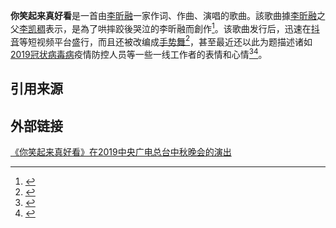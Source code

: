 '''你笑起来真好看'''是一首由[[李昕融_(歌手)|李昕融]]一家作词、作曲、演唱的歌曲。該歌曲據[[李昕融_(歌手)|李昕融]]之父[[李凯稠|李凯稠]]表示，是為了哄摔跤後哭泣的李昕融而創作<ref>{{cite news |title=李凯稠：如何创作新时代的“微”歌 时间：2020年08月10日 来源：《中国艺术报》 |url=http://www.cflac.org.cn/xw/bwyc/202008/t20200810_491892.html}}</ref>。该歌曲发行后，迅速在[[抖音|抖音]]等短视频平台盛行，而且还被改编成[[手势舞|手势舞]]<ref>{{cite web |author1=非凡声音 |title=<nowiki>歌曲 | 你笑起来真好看</nowiki>  |url=https://mp.weixin.qq.com/s/DspTvnEDArZPbYNBrZXgEQ |website=微信公众号}}</ref>，甚至最近还以此为题描述诸如[[2019冠状病毒病|2019冠状病毒病]]疫情防控人员等一些一线工作者的表情和心情<ref>{{cite web |author1=现代快报 |title=你笑起来真好看 |url=http://news.cctv.com/2020/03/20/ARTIbajIsh52yvBiVScsspPE200320.shtml |website=央视网 |access-date=2021-04-03 |archive-date=2020-03-25 |archive-url=https://web.archive.org/web/20200325123258/http://news.cctv.com/2020/03/20/ARTIbajIsh52yvBiVScsspPE200320.shtml |dead-url=no }}</ref><ref>{{cite web |author1=中国江苏网 |title=你笑起来真好看 |url=https://baijiahao.baidu.com/s?id=1693618063325031826&wfr=spider&for=pc |website=百度百家号}}</ref>。
{{Song-stub}}
== 引用来源 ==
{{reflist}}
== 外部链接 ==
[https://www.bilibili.com/video/BV1DJ411P7QT 《你笑起来真好看》在2019中央广电总台中秋晚会的演出]